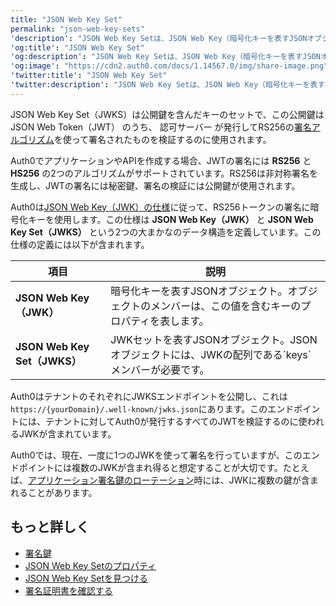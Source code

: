```yaml
---
title: "JSON Web Key Set"
permalink: "json-web-key-sets"
'description': "JSON Web Key Setは、JSON Web Key（暗号化キーを表すJSONオブジェクト）のセットを表すJSONオブジェクトです。"
'og:title': "JSON Web Key Set"
'og:description': "JSON Web Key Setは、JSON Web Key（暗号化キーを表すJSONオブジェクト）のセットを表すJSONオブジェクトです。"
'og:image': "https://cdn2.auth0.com/docs/1.14567.0/img/share-image.png"
'twitter:title': "JSON Web Key Set"
'twitter:description': "JSON Web Key Setは、JSON Web Key（暗号化キーを表すJSONオブジェクト）のセットを表すJSONオブジェクトです。"
---
```


JSON Web Key Set（JWKS）は公開鍵を含んだキーのセットで、この公開鍵は <Tooltip data-tooltip-id="react-containers-DefinitionTooltip-0" href="/ja-jp/glossary?term=json-web-token" tip="JSON Web Token（JWT）: 二者間のクレームを安全に表現するために使用される標準IDトークン形式（および多くの場合、アクセストークン形式）。" cta="用語集の表示">JSON Web Token（JWT）</Tooltip> のうち、 <Tooltip data-tooltip-id="react-containers-DefinitionTooltip-1" href="/ja-jp/glossary?term=authorization-server" tip="認可サーバー: ユーザーによるアクセスの限界を定義するために使用される集中管理型サーバー。たとえば、認可サーバーは、ユーザーが利用できるデータ、タスク、機能を制御できます。" cta="用語集の表示">認可サーバー</Tooltip> が発行してRS256の[署名アルゴリズム](/ja-jp/get-started/applications/signing-algorithms)を使って署名されたものを検証するのに使用されます。

Auth0でアプリケーションやAPIを作成する場合、<Tooltip data-tooltip-id="react-containers-DefinitionTooltip-3" href="/ja-jp/glossary?term=json-web-token" tip="JSON Web Token（JWT）: 二者間のクレームを安全に表現するために使用される標準IDトークン形式（および多くの場合、アクセストークン形式）。" cta="用語集の表示">JWT</Tooltip>の署名には **RS256** と **HS256** の2つのアルゴリズムがサポートされています。RS256は非対称署名を生成し、JWTの署名には秘密鍵、署名の検証には公開鍵が使用されます。

Auth0は[JSON Web Key（JWK）の仕様](https://tools.ietf.org/html/rfc7517)に従って、RS256トークンの署名に暗号化キーを使用します。この仕様は **JSON Web Key（JWK）** と **JSON Web Key Set（JWKS）** という2つの大まかなのデータ構造を定義しています。この仕様の定義には以下が含まれます。

<table class="table"><thead>
<tr>
<th>項目</th>
<th>説明</th>
</tr>
</thead>
<tbody>
<tr>
<td><strong>JSON Web Key（JWK）</strong></td>
<td>暗号化キーを表すJSONオブジェクト。オブジェクトのメンバーは、この値を含むキーのプロパティを表します。</td>
</tr>
<tr>
<td><strong>JSON Web Key Set（JWKS）</strong></td>
<td>JWKセットを表すJSONオブジェクト。JSONオブジェクトには、JWKの配列である`keys`メンバーが必要です。</td>
</tr>
</tbody>
</table>

Auth0はテナントのそれぞれにJWKSエンドポイントを公開し、これは`https://{yourDomain}/.well-known/jwks.json`にあります。このエンドポイントには、テナントに対してAuth0が発行するすべてのJWTを検証するのに使われるJWKが含まれています。

<Warning>

Auth0では、現在、一度に1つのJWKを使って署名を行っていますが、このエンドポイントには複数のJWKが含まれ得ると想定することが大切です。たとえば、[アプリケーション署名鍵のローテーション](/ja-jp/get-started/tenant-settings/signing-keys/rotate-signing-keys)時には、JWKに複数の鍵が含まれることがあります。

</Warning>

## もっと詳しく

* [署名鍵](/ja-jp/get-started/tenant-settings/signing-keys)
* [JSON Web Key Setのプロパティ](/ja-jp/secure/tokens/json-web-tokens/json-web-key-set-properties)
* [JSON Web Key Setを見つける](/ja-jp/secure/tokens/json-web-tokens/locate-json-web-key-sets)
* [署名証明書を確認する](/ja-jp/get-started/tenant-settings/signing-keys/view-signing-certificates)